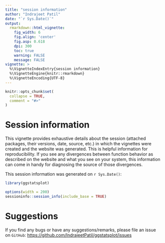 ```yaml
---
title: "session information"
author: "Indrajeet Patil"
date: "`r Sys.Date()`"
output:
  rmarkdown::html_vignette:
    fig_width: 6
    fig.align: 'center'
    fig.asp: 0.618
    dpi: 300
    toc: true
    warning: FALSE
    message: FALSE
vignette: >
  %\VignetteIndexEntry{session information}
  %\VignetteEngine{knitr::rmarkdown}
  %\VignetteEncoding{UTF-8}
---
```


```r
knitr::opts_chunk$set(
  collapse = TRUE,
  comment = "#>"
)
```

# Session information

This vignette provides exhaustive details about the session (attached packages,
their versions, date, source, etc.) in which the vignettes were created and the
website was generated. This is helpful information for reproducibility. If you
see any divergences between function behavior as described on the website and
what you see on your system, this information can come in handy for diagnosing
the source of those divergences.

This session information was generated on `r Sys.Date()`:

```r
library(ggstatsplot)
```

```r
options(width = 200)
sessioninfo::session_info(include_base = TRUE)
```

# Suggestions

If you find any bugs or have any suggestions/remarks, please file an issue on
`GitHub`:
<https://github.com/IndrajeetPatil/ggstatsplot/issues>
